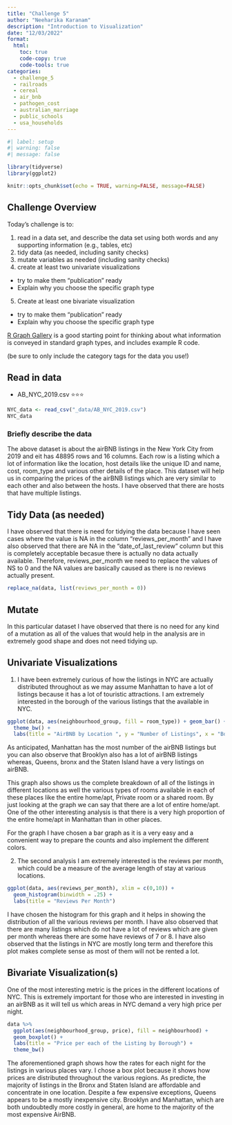 ```yaml
---
title: "Challenge 5"
author: "Neeharika Karanam"
description: "Introduction to Visualization"
date: "12/03/2022"
format:
  html:
    toc: true
    code-copy: true
    code-tools: true
categories:
  - challenge_5
  - railroads
  - cereal
  - air_bnb
  - pathogen_cost
  - australian_marriage
  - public_schools
  - usa_households
---
```


```r
#| label: setup
#| warning: false
#| message: false

library(tidyverse)
library(ggplot2)

knitr::opts_chunk$set(echo = TRUE, warning=FALSE, message=FALSE)
```

## Challenge Overview

Today's challenge is to:

1)  read in a data set, and describe the data set using both words and any supporting information (e.g., tables, etc)
2)  tidy data (as needed, including sanity checks)
3)  mutate variables as needed (including sanity checks)
4)  create at least two univariate visualizations
   - try to make them "publication" ready
   - Explain why you choose the specific graph type
5)  Create at least one bivariate visualization
   - try to make them "publication" ready
   - Explain why you choose the specific graph type

[R Graph Gallery](https://r-graph-gallery.com/) is a good starting point for thinking about what information is conveyed in standard graph types, and includes example R code.

(be sure to only include the category tags for the data you use!)

## Read in data

-   AB_NYC_2019.csv ⭐⭐⭐

```r
NYC_data <- read_csv("_data/AB_NYC_2019.csv")
NYC_data
```

### Briefly describe the data

The above dataset is about the airBNB listings in the New York City from 2019 and eit has 48895 rows and 16 columns. Each row is a listing which a lot of information like the location, host details like the unique ID and name, cost, room_type and various other details of the place. This dataset will help us in comparing the prices of the airBNB listings which are very similar to each other and also between the hosts. I have observed that there are hosts that have multiple listings.

## Tidy Data (as needed)

I have observed that there is need for tidying the data because I have seen cases where the value is NA in the column "reviews_per_month" and I have also observed that there are NA in the "date_of_last_review" column but this is completely acceptable becasue there is actually no data actually available. Therefore, reviews_per_month we need to replace the values of NS to 0 and the NA values are basically caused as there is no reviews actually present.

```r
replace_na(data, list(reviews_per_month = 0))

```
## Mutate

In this particular dataset I have observed that there is no need for any kind of a mutation as all of the values that would help in the analysis are in extremely good shape and does not need tidying up.

## Univariate Visualizations

1. I have been extremely curious of how the listings in NYC are actually distributed throughout as we may assume Manhattan to have a lot of listings because it has a lot of touristic attractions. I am extremely interested in the borough of the various listings that the available in NYC.

```r
ggplot(data, aes(neighbourhood_group, fill = room_type)) + geom_bar() +
  theme_bw() +
  labs(title = "AirBNB by Location ", y = "Number of Listings", x = "Borough")
```

As anticipated, Manhattan has the most number of the airBNB listings but you can also observe that Brooklyn also has a lot of airBNB listings whereas, Queens, bronx and the Staten Island have a very listings on airBNB.

This graph also shows us the complete breakdown of all of the listings in different locations as well the various types of rooms available in each of these places like the entire home/apt, Private room or a shared room. By just looking at the graph we can say that there are a lot of entire home/apt. One of the other interesting analysis is that there is a very high proportion of the entire home/apt in Manhattan than in other places.

For the graph I have chosen a bar graph as it is a very easy and a convenient way to prepare the counts and also implement the different colors.

2. The second analysis I am extremely interested is the reviews per month, which could be a measure of the average length of stay at various locations.

```r
ggplot(data, aes(reviews_per_month), xlim = c(0,10)) + 
  geom_histogram(binwidth = .25) + 
  labs(title = "Reviews Per Month")
```

I have chosen the histogram for this graph and it helps in showing the distribution of all the various reviews per month. I have also observed that there are many listings which do not have a lot of reviews which are given per month whereas there are some have reviews of 7 or 8. I have also observed that the listings in NYC are mostly long term and therefore this plot makes complete sense as most of them will not be rented a lot.

## Bivariate Visualization(s)

One of the most interesting metric is the prices in the different locations of NYC. This is extremely important for those who are interested in investing in an airBNB as it will tell us which areas in NYC demand a very high price per night.

```r
data %>%
  ggplot(aes(neighbourhood_group, price), fill = neighbourhood) + 
  geom_boxplot() + 
  labs(title = "Price per each of the Listing by Borough") + 
  theme_bw()
```

The aforementioned graph shows how the rates for each night for the listings in various places vary. I chose a box plot because it shows how prices are distributed throughout the various regions. As predicte, the majority of listings in the Bronx and Staten Island are affordable and concentrate in one location. Despite a few expensive exceptions, Queens appears to be a mostly inexpensive city. Brooklyn and Manhattan, which are both undoubtedly more costly in general, are home to the majority of the most expensive AirBNB.